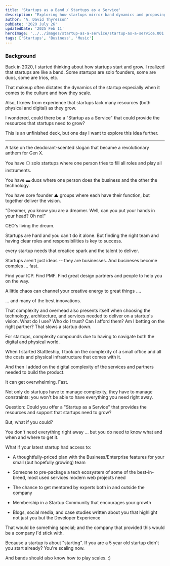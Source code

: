 ```yaml
---
title: 'Startups as a Band / Startups as a Service'
description: "Exploring how startups mirror band dynamics and proposing a 'Startup as a Service' model to provide essential resources for growth."
author: 'A. David Thyresson'
pubDate: '2020 July 26'
updatedDate: '2025 Feb 11'
heroImage: '../../images/startup-as-a-service/startup-as-a-service.001.jpeg'
tags: ['Startups', 'Business', 'Music']
---
```



### Background

Back in 2020, I started thinking about how startups start and grow. I realized that startups are like a band. Some startups are solo founders, some are duos, some are trios, etc.

That makeup often dictates the dynamics of the startup especially when it comes to the culture and how they scale.

Also, I knew from experience that startups lack many resources (both physical and digital) as they grow.

I wondered, could there be a "Startup as a Service" that could provide the resources that startups need to grow?

This is an unfinished deck, but one day I want to explore this idea further.

---

<MarkdownPostImage path="startup-as-a-service/startup-as-a-service.001.jpeg" alt="Startups as a Service Band" class="shadow-lg" />

A take on the deodorant-scented slogan that became a revolutionary anthem for Gen X.

<MarkdownPostImage path="startup-as-a-service/startup-as-a-service.002.jpeg" alt="Startups as a Service Band" class="shadow-lg" />

You have ⚪ solo startups where one person tries to fill all roles and play all instruments.

You have ▬ duos where one person does the business and the other the technology.

You have core founder ▲ groups where each have their function, but together deliver the vision.

<MarkdownPostImage path="startup-as-a-service/startup-as-a-service.003.jpeg" alt="Startups as a Service Band" class="shadow-lg" />

"Dreamer, you know you are a dreamer.
Well, can you put your hands in your head? Oh no!"

<MarkdownPostImage path="startup-as-a-service/startup-as-a-service.004.jpeg" alt="Startups as a Service Band" class="shadow-lg" />

CEO's living the dream.

<MarkdownPostImage path="startup-as-a-service/startup-as-a-service.005.jpeg" alt="Startups as a Service Band" class="shadow-lg" />

Startups are hard and you can't do it alone. But finding the right team and having clear roles and responsibilities is key to success.

<MarkdownPostImage path="startup-as-a-service/startup-as-a-service.006.jpeg" alt="Startups as a Service Band" class="shadow-lg" />

every startup needs that creatice spark and the talent to deliver.

<MarkdownPostImage path="startup-as-a-service/startup-as-a-service.007.jpeg" alt="Startups as a Service Band" class="shadow-lg" />

Startups aren't just ideas -- they are businesses. And busineses become comples ... fast.

Find your ICP. Find PMF. Find great design partners and people to help you on the way.

<MarkdownPostImage path="startup-as-a-service/startup-as-a-service.008.jpeg" alt="Startups as a Service Band" class="shadow-lg" />

A little chaos can channel your creative energy to great things ....

<MarkdownPostImage path="startup-as-a-service/startup-as-a-service.009.jpeg" alt="Startups as a Service Band" class="shadow-lg" />

... and many of the best innovations.

<MarkdownPostImage path="startup-as-a-service/startup-as-a-service.010.jpeg" alt="Startups as a Service Band" class="shadow-lg" />

That complexity and overhead also presents itself when choosing the technology, architecture, and services needed to deliver on a startup's vision. What do I use? Who do I trust? Can I afford them? Am I betting on the right partner? That slows a startup down.

<MarkdownPostImage path="startup-as-a-service/startup-as-a-service.011.jpeg" alt="Startups as a Service Band" class="shadow-lg" />

For startups, complexity compounds due to having to navigate both the digital and physical world.

<MarkdownPostImage path="startup-as-a-service/startup-as-a-service.012.jpeg" alt="Startups as a Service Band" class="shadow-lg" />

When I started Stattleship, I took on the complexity of a small office and all the costs and physical infrastructure that comes with it.

<MarkdownPostImage path="startup-as-a-service/startup-as-a-service.013.jpeg" alt="Startups as a Service Band" class="shadow-lg" />

And then I added on the digital complexity of the services and partners needed to build the product.

<MarkdownPostImage path="startup-as-a-service/startup-as-a-service.014.jpeg" alt="Startups as a Service Band" class="shadow-lg" />

It can get overwhelming. Fast.

Not only do startups have to manage complexity, they have to manage constraints: you won't be able to have everything you need right away.

<MarkdownPostImage path="startup-as-a-service/startup-as-a-service.019.jpeg" alt="Startups as a Service Band" class="shadow-lg" />

Question: Could you offer a "Startup as a Service" that provides the resources and support that startups need to grow?

<MarkdownPostImage path="startup-as-a-service/startup-as-a-service.020.jpeg" alt="Startups as a Service Band" class="shadow-lg" />

But, what if you could?

You don't need everything right away ... but you do need to know what and when and where to get it.

What if your latest startup had access to:

- A thoughtfully-priced plan with the Business/Enterprise features for your small (but hopefully growing) team

- Someone to pre-package a tech ecosystem of some of the best-in-breed, most used services modern web projects need

- The chance to get mentored by experts both in and outside the company

- Membership in a Startup Community that encourages your growth

- Blogs, social media, and case studies written about you that highlight not just you but the Developer Experience

That would be something special; and the company that provided this would be a company I'd stick with.

<MarkdownPostImage path="startup-as-a-service/startup-as-a-service.021.jpeg" alt="Startups as a Service Band" class="shadow-lg" />

Because a startup is about "starting". If you are a 5 year old startup didn't you start already? You're scaling now.

And bands should also know how to play scales. :)
